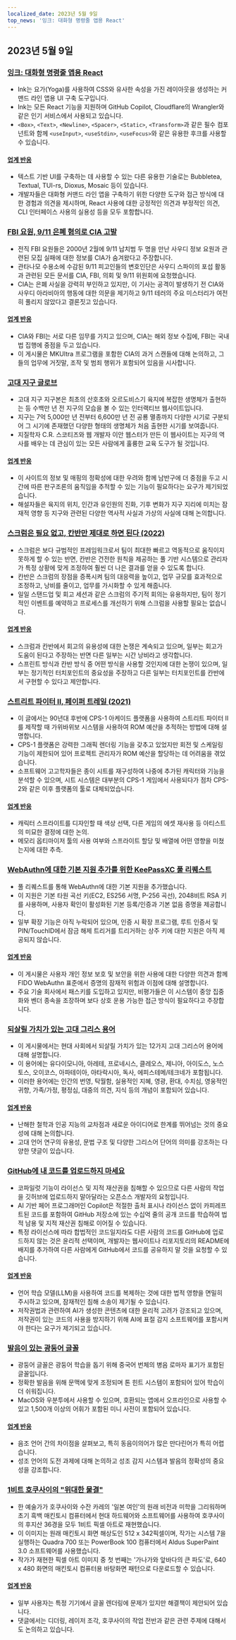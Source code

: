 ```yaml
---
localized_date: 2023년 5월 9일
top_news: '잉크: 대화형 명령줄 앱용 React'
---
```




<CallToAction />

<Steps>

## 2023년 5월 9일

### [잉크: 대화형 명령줄 앱용 React](https://github.com/vadimdemedes/ink)

- Ink는 요가(Yoga)를 사용하여 CSS와 유사한 속성을 가진 레이아웃을 생성하는 커맨드 라인 앱용 UI 구축 도구입니다.
- Ink는 모든 React 기능을 지원하며 GitHub Copilot, Cloudflare의 Wrangler와 같은 인기 서비스에서 사용되고 있습니다.
- `<Box>`, `<Text>`, `<Newline>`, `<Spacer>`, `<Static>`, `<Transform>`과 같은 필수 컴포넌트와 함께 `<useInput>`, `<useStdin>`, `<useFocus>`와 같은 유용한 후크를 사용할 수 있습니다.

#### [업계 반응](http://news.ycombinator.com/item?id=35863837)

- 텍스트 기반 UI를 구축하는 데 사용할 수 있는 다른 유용한 기술로는 Bubbletea, Textual, TUI-rs, Dioxus, Mosaic 등이 있습니다.
- 개발자들은 대화형 커맨드 라인 앱을 구축하기 위한 다양한 도구와 접근 방식에 대한 경험과 의견을 제시하며, React 사용에 대한 긍정적인 의견과 부정적인 의견, CLI 인터페이스 사용의 실용성 등을 모두 포함합니다.

### [FBI 요원, 9/11 은폐 혐의로 CIA 고발](https://www.spytalk.co/p/exclusive-fbi-agents-accuse-cia-of)

- 전직 FBI 요원들은 2000년 2월에 9/11 납치범 두 명을 만난 사우디 정보 요원과 관련된 모집 실패에 대한 정보를 CIA가 숨겨왔다고 주장합니다.
- 관타나모 수용소에 수감된 9/11 피고인들의 변호인단은 사우디 스파이의 포섭 활동과 관련된 모든 문서를 CIA, FBI, 의회 및 9/11 위원회에 요청했습니다.
- CIA는 은폐 사실을 강력히 부인하고 있지만, 이 기사는 공격이 발생하기 전 CIA와 사우디 아라비아의 행동에 대한 의문을 제기하고 9/11 테러의 주요 미스터리가 여전히 풀리지 않았다고 결론짓고 있습니다.

#### [업계 반응](http://news.ycombinator.com/item?id=35862656)

- CIA와 FBI는 서로 다른 임무를 가지고 있으며, CIA는 해외 정보 수집에, FBI는 국내 법 집행에 중점을 두고 있습니다.
- 이 게시물은 MKUltra 프로그램을 포함한 CIA의 과거 스캔들에 대해 논의하고, 그들의 업무에 거짓말, 조작 및 범죄 행위가 포함되어 있음을 시사합니다.

### [고대 지구 글로브](https://dinosaurpictures.org/ancient-earth/#470)

- 고대 지구 지구본은 최초의 산호초와 오르도비스기 육지에 복잡한 생명체가 출현하는 등 수백만 년 전 지구의 모습을 볼 수 있는 인터랙티브 웹사이트입니다.
- 지구는 7억 5,000만 년 전부터 6,600만 년 전 공룡 멸종까지 다양한 시기로 구분되어 그 시기에 존재했던 다양한 형태의 생명체가 처음 출현한 시기를 보여줍니다.
- 지질학자 C.R. 스코티즈와 웹 개발자 이안 웹스터가 만든 이 웹사이트는 지구의 역사를 배우는 데 관심이 있는 모든 사람에게 훌륭한 교육 도구가 될 것입니다.

#### [업계 반응](http://news.ycombinator.com/item?id=35856820)

- 이 사이트의 정보 및 매핑의 정확성에 대한 우려와 함께 남반구에 더 중점을 두고 시간에 따른 판구조론의 움직임을 추적할 수 있는 기능이 필요하다는 요구가 제기되었습니다.
- 해설자들은 육지의 위치, 인간과 유인원의 진화, 기후 변화가 지구 지리에 미치는 잠재적 영향 등 지구와 관련된 다양한 역사적 사실과 가상의 사실에 대해 논의합니다.

### [스크럼은 필요 없고, 칸반만 제대로 하면 된다 (2022)](https://lucasfcosta.com/2022/10/02/scrum-versus-kanban.html)

- 스크럼은 보다 규범적인 프레임워크로서 팀이 최대한 빠르고 역동적으로 움직이지 못하게 할 수 있는 반면, 칸반은 건전한 원칙을 제공하는 풀 기반 시스템으로 관리자가 특정 상황에 맞게 조정하여 훨씬 더 나은 결과를 얻을 수 있도록 합니다.
- 칸반은 스크럼의 장점을 증폭시켜 팀의 대응력을 높이고, 업무 규모를 효과적으로 조정하고, 낭비를 줄이고, 업무를 가시화할 수 있게 해줍니다.
- 일일 스탠드업 및 회고 세션과 같은 스크럼의 주기적 회의는 유용하지만, 팀이 정기적인 이벤트를 예약하고 프로세스를 개선하기 위해 스크럼을 사용할 필요는 없습니다.

#### [업계 반응](http://news.ycombinator.com/item?id=35857463)

- 스크럼과 칸반에서 회고의 유용성에 대한 논쟁은 계속되고 있으며, 일부는 회고가 도움이 된다고 주장하는 반면 다른 일부는 시간 낭비라고 생각합니다.
- 스프린트 방식과 칸반 방식 중 어떤 방식을 사용할 것인지에 대한 논쟁이 있으며, 일부는 정기적인 터치포인트의 중요성을 주장하고 다른 일부는 터치포인트를 칸반에서 구현할 수 있다고 제안합니다.

### [스트리트 파이터 II, 페이퍼 트레일 (2021)](https://fabiensanglard.net/sf2_sheets/index.html)

- 이 글에서는 90년대 후반에 CPS-1 아케이드 플랫폼을 사용하여 스트리트 파이터 II를 제작할 때 가위바위보 시스템을 사용하여 ROM 예산을 추적하는 방법에 대해 설명합니다.
- CPS-1 플랫폼은 강력한 그래픽 렌더링 기능을 갖추고 있었지만 회전 및 스케일링 기능이 제한되어 있어 프로젝트 관리자가 ROM 예산을 할당하는 데 어려움을 겪었습니다.
- 소프트웨어 고고학자들은 종이 시트를 재구성하여 나중에 추가된 캐릭터와 기능을 분석할 수 있으며, 시트 시스템은 대부분의 CPS-1 게임에서 사용되다가 점차 CPS-2와 같은 이후 플랫폼의 툴로 대체되었습니다.

#### [업계 반응](http://news.ycombinator.com/item?id=35859338)

- 캐릭터 스프라이트를 디자인할 때 색상 선택, 다른 게임의 에셋 재사용 등 아티스트의 미묘한 결정에 대한 논의.
- 메모리 옵티마이저 툴의 사용 여부와 스프라이트 할당 및 배열에 어떤 영향을 미쳤는지에 대한 추측.

### [WebAuthn에 대한 기본 지원 추가를 위한 KeePassXC 풀 리퀘스트](https://github.com/keepassxreboot/keepassxc/pull/8825)

- 풀 리퀘스트를 통해 WebAuthn에 대한 기본 지원을 추가했습니다.
- 이 지원은 기본 타원 곡선 키(EC2, ES256 서명, P-256 곡선), 2048비트 RSA 키를 사용하며, 사용자 확인이 활성화된 기본 등록/인증과 기본 없음 증명을 제공합니다.
- 일부 확장 기능은 아직 누락되어 있으며, 인증 시 확장 프로그램, 루트 인증서 및 PIN/TouchID에서 잠금 해제 트리거를 트리거하는 상주 키에 대한 지원은 아직 제공되지 않습니다.

#### [업계 반응](http://news.ycombinator.com/item?id=35859877)

- 이 게시물은 사용자 개인 정보 보호 및 보안을 위한 사용에 대한 다양한 의견과 함께 FIDO WebAuthn 표준에서 증명의 잠재적 위험과 이점에 대해 설명합니다.
- 주요 기술 회사에서 패스키를 도입하고 있지만, 비평가들은 이 시스템이 중앙 집중화와 벤더 종속을 조장하며 보다 상호 운용 가능한 접근 방식이 필요하다고 주장합니다.

### [되살릴 가치가 있는 고대 그리스 용어](https://classicalwisdom.substack.com/p/12-ancient-greek-terms-that-should)

- 이 게시물에서는 현대 사회에서 되살릴 가치가 있는 12가지 고대 그리스어 용어에 대해 설명합니다.
- 이 용어에는 유다이모니아, 아레테, 프로네시스, 클레오스, 제니아, 아이도스, 노스토스, 오이코스, 아파테이아, 아타락시아, 독사, 에피스테메/테크네가 포함됩니다.
- 이러한 용어에는 인간의 번영, 탁월함, 실용적인 지혜, 영광, 환대, 수치심, 영웅적인 귀향, 가족/가정, 평정심, 대중의 의견, 지식 등의 개념이 포함되어 있습니다.

#### [업계 반응](http://news.ycombinator.com/item?id=35867935)

- 난해한 철학과 인공 지능의 교차점과 새로운 아이디어로 한계를 뛰어넘는 것의 중요성에 대해 논의합니다.
- 고대 언어 연구의 유용성, 문법 구조 및 다양한 그리스어 단어의 의미를 강조하는 다양한 댓글이 있습니다.

### [GitHub에 내 코드를 업로드하지 마세요](https://nogithub.codeberg.page/)

- 코파일럿 기능이 라이선스 및 지적 재산권을 침해할 수 있으므로 다른 사람의 작업을 깃허브에 업로드하지 말아달라는 오픈소스 개발자의 요청입니다.
- AI 기반 페어 프로그래머인 Copilot은 적절한 출처 표시나 라이선스 없이 카피레프트된 코드를 포함하여 GitHub 저장소에 있는 수십억 줄의 공개 코드를 학습하여 법적 남용 및 지적 재산권 침해로 이어질 수 있습니다.
- 특정 라이선스에 따라 합법적인 코드일지라도 다른 사람의 코드를 GitHub에 업로드하지 않는 것은 윤리적 선택이며, 개발자는 웹사이트나 리포지토리의 README에 배지를 추가하여 다른 사람에게 GitHub에서 코드를 공유하지 말 것을 요청할 수 있습니다.

#### [업계 반응](http://news.ycombinator.com/item?id=35859142)

- 언어 학습 모델(LLM)을 사용하여 코드를 복제하는 것에 대한 법적 영향을 면밀히 주시하고 있으며, 잠재적인 침해 소송이 제기될 수 있습니다.
- 저작권법과 관련하여 AI가 생성한 콘텐츠에 대한 윤리적 고려가 강조되고 있으며, 저작권이 있는 코드의 사용을 방지하기 위해 AI에 표절 감지 소프트웨어를 포함시켜야 한다는 요구가 제기되고 있습니다.

### [발음이 있는 광둥어 글꼴](https://visual-fonts.com/)

- 광둥어 글꼴은 광둥어 학습을 돕기 위해 중국어 번체의 병음 로마자 표기가 포함된 글꼴입니다.
- 정확한 발음을 위해 문맥에 맞게 조정되며 톤 힌트 시스템이 포함되어 있어 학습이 더 쉬워집니다.
- MacOS와 우분투에서 사용할 수 있으며, 호환되는 앱에서 오프라인으로 사용할 수 있고 1,500개 이상의 어휘가 포함된 미니 사전이 포함되어 있습니다.

#### [업계 반응](http://news.ycombinator.com/item?id=35867275)

- 음조 언어 간의 차이점을 살펴보고, 특히 동음이의어가 많은 만다린어가 특히 어렵습니다.
- 성조 언어의 도전 과제에 대해 논의하고 성조 감지 시스템과 발음의 정확성의 중요성을 강조합니다.

### [1비트 호쿠사이의 "위대한 물결"](https://www.hypertalking.com/2023/05/08/1-bit-pixel-art-of-hokusais-the-great-wave-off-kanagawa/)

- 한 예술가가 호쿠사이와 수잔 카레의 '일본 여인'의 원래 비전과 미학을 그리워하며 초기 흑백 매킨토시 컴퓨터에서 현대 하드웨어와 소프트웨어를 사용하여 호쿠사이의 후지산 36경을 모두 1비트 픽셀 아트로 재현했습니다.
- 이 이미지는 원래 매킨토시 화면 해상도인 512 x 342픽셀이며, 작가는 시스템 7을 실행하는 Quadra 700 또는 PowerBook 100 컴퓨터에서 Aldus SuperPaint 3.0 소프트웨어를 사용했습니다.
- 작가가 재현한 픽셀 아트 이미지 중 첫 번째는 '가나가와 앞바다의 큰 파도'로, 640 x 480 화면의 매킨토시 컴퓨터용 바탕화면 패턴으로 다운로드할 수 있습니다.

#### [업계 반응](http://news.ycombinator.com/item?id=35866283)

- 일부 사용자는 특정 기기에서 글꼴 렌더링에 문제가 있지만 해결책이 제안되어 있습니다.
- 댓글에서는 디더링, 레이저 조각, 호쿠사이의 작업 전반과 같은 관련 주제에 대해서도 논의하고 있습니다.

</Steps>
